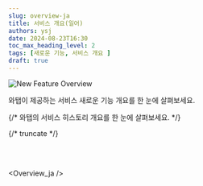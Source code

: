 ```yaml
---
slug: overview-ja
title: 서비스 개요(일어)
authors: ysj
date: 2024-08-23T16:30
toc_max_heading_level: 2
tags: [새로운 기능, 서비스 개요 ]
draft: true
---
```




![New Feature Overview](/img/changelog/new_feature_overview_txt.png)

와탭이 제공하는 서비스 새로운 기능 개요를 한 눈에 살펴보세요.

{/* 와탭의 서비스 히스토리 개요를 한 눈에 살펴보세요. */}

{/* truncate */}

<br/>
<br/>

<div class='history_overview' id='overview_test'>

<CustomListItem>

<ChangelogComponent3>


<Overview_ja /> 

</ChangelogComponent3>

</CustomListItem>


</div>
